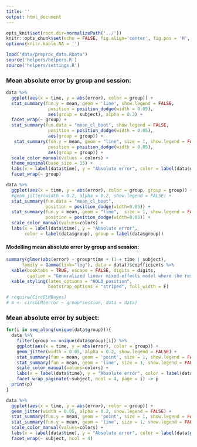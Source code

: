 ```yaml
---
title: ''
output: html_document
---
```


```r
opts_knit$set(root.dir=normalizePath('../'))
knitr::opts_chunk$set(echo = FALSE, fig.align='center', fig.pos = 'H', message = FALSE, warning = FALSE)
options(knitr.kable.NA = '')
```

```r
load("data/preproc_data.RData")
source('helpers/helpers.R')
source('helpers/settings.R')
```

### Mean absolute error by group and session:
```r
data %>%
  ggplot(aes(x = time, y = abs(error), color = group)) +
  stat_summary(fun.y = mean, geom = 'line', show.legend = FALSE,
                position = position_dodge(width = 0.05), 
                aes(group = subject), alpha = 0.3) +
  facet_wrap(~ group) +
  stat_summary(fun.data = "mean_cl_boot", show.legend = FALSE,
                position = position_dodge(width = 0.05), 
                aes(group = group)) +
   stat_summary(fun.y = mean, geom = "line", size = 1, show.legend = FALSE,
                position = position_dodge(width = 0.05), 
                aes(group = group)) +
  scale_color_manual(values = colors) +
  theme_minimal(base_size = 15) +
  labs(x = label(data$time), y = "Absolute error", color = label(data$group)) +
  facet_wrap(~ group)
```


```r
data %>%
  ggplot(aes(x = time, y = abs(error), color = group, group = group)) +
  #geom_jitter(width = 0.2, alpha = 0.2, show.legend = FALSE) +
  stat_summary(fun.data = "mean_cl_boot",
               position = position_dodge(width=0.05)) +
  stat_summary(fun.y = mean, geom = "line",  size = 1, show.legend = FALSE,
               position = position_dodge(width=0.05)) +
  scale_color_manual(values=colors) +
  labs(x = label(data$time), y = "Absolute error",
       color = label(data$group), group = label(data$group))
```

#### Modelling mean absolute error by group and session:
```r
summary(glmer(abs(error) ~ group*time + (1 + time | subject), 
      family = Gamma(link="log"), data = data))$coefficients %>%
  kable(booktabs = TRUE, escape = FALSE, digits = digits,
        caption = "Generalized linear mixed-effects model where the response is the absolute error and regressors are group and time, with random effects for the intercept and session.") %>%
  kable_styling(latex_options = "HOLD_position", 
                bootstrap_options = "striped", full_width = F) 

# require(CircGLMBayes)
# m <- circGLM(error ~ group*session, data = data)
```

### Mean absolute error by subject:

```r

for(i in seq_along(unique(data$group))){
  data %>%
    filter(group == unique(data$group)[i]) %>%
    ggplot(aes(x = time, y = abs(error), color = group)) +
    geom_jitter(width = 0.05, alpha = 0.2, show.legend = FALSE) +
    stat_summary(fun = mean, geom = 'point', size = 1, show.legend = FALSE) +
    stat_summary(fun = mean, geom = 'line', size = 1, show.legend = FALSE) +
    scale_color_manual(values=colors) +
    labs(x = label(data$time), y = "Absolute error", color = label(data$group)) +
    facet_wrap_paginate(~subject, ncol = 4, page = i) -> p
  print(p)
}
```


```r
data %>%
  ggplot(aes(x = time, y = abs(error), color = group)) +
  geom_jitter(width = 0.05, alpha = 0.2, show.legend = FALSE) +
  stat_summary(fun.y = mean, geom = 'point', size = 1, show.legend = FALSE) +
  stat_summary(fun.y = mean, geom = 'line', size = 1, show.legend = FALSE) +
  scale_color_manual(values=colors) +
  labs(x = label(data$time), y = "Absolute error", color = label(data$group)) +
  facet_wrap(~ subject, ncol = 4)
```
